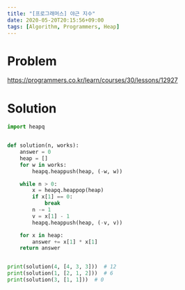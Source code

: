 ```yaml
---
title: "[프로그래머스] 야근 지수"
date: 2020-05-20T20:15:56+09:00
tags: [Algorithm, Programmers, Heap]
---
```


# Problem

<https://programmers.co.kr/learn/courses/30/lessons/12927>

# Solution

```py
import heapq


def solution(n, works):
    answer = 0
    heap = []
    for w in works:
        heapq.heappush(heap, (-w, w))

    while n > 0:
        x = heapq.heappop(heap)
        if x[1] == 0:
            break
        n -= 1
        v = x[1] - 1
        heapq.heappush(heap, (-v, v))

    for x in heap:
        answer += x[1] * x[1]
    return answer


print(solution(4, [4, 3, 3]))  # 12
print(solution(1, [2, 1, 2]))  # 6
print(solution(3, [1, 1]))  # 0
```
